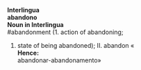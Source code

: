 ''' Interlingua ''' <br> 
''' abandono ''' <br>  
''' Noun in Interlingua ''' <br> 
#abandonment (1. action of abandoning; 
#state of being abandoned); II. abandon « ''' <br> Hence: ''' <br> abandonar-abandonamento»
